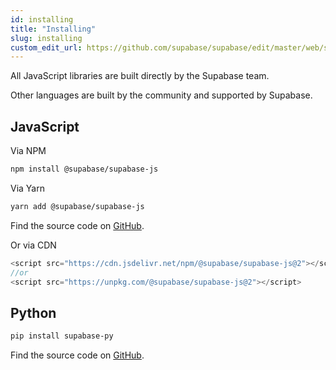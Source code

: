 ```yaml
---
id: installing
title: "Installing"
slug: installing
custom_edit_url: https://github.com/supabase/supabase/edit/master/web/spec/supabase.yml
---
```



All JavaScript libraries are built directly by the Supabase team. 

Other languages are built by the community and supported by Supabase.

## JavaScript

Via NPM
```bash
npm install @supabase/supabase-js
```

Via Yarn
```bash
yarn add @supabase/supabase-js
```

Find the source code on [GitHub](https://github.com/supabase/supabase-js).  

Or via CDN
```js
<script src="https://cdn.jsdelivr.net/npm/@supabase/supabase-js@2"></script>
//or
<script src="https://unpkg.com/@supabase/supabase-js@2"></script>
```

## Python

```bash
pip install supabase-py
```

Find the source code on [GitHub](https://github.com/supabase/supabase-py).